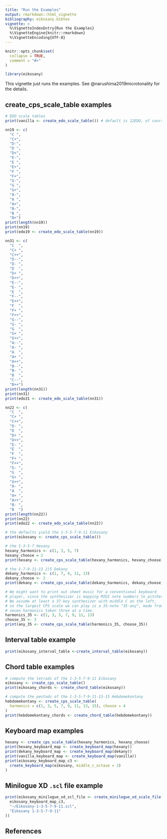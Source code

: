 ```yaml
---
title: "Run the Examples"
output: rmarkdown::html_vignette
bibliography: eikosany.bibtex
vignette: >
  %\VignetteIndexEntry{Run the Examples}
  %\VignetteEngine{knitr::rmarkdown}
  %\VignetteEncoding{UTF-8}
---
```


```r
knitr::opts_chunk$set(
  collapse = TRUE,
  comment = "#>"
)
```

```r
library(eikosany)
```

This vignette just runs the examples. See @narushima2019microtonality for the
details.

## create_cps_scale_table examples
```r

# EDO scale tables
print(vanilla <- create_edo_scale_table()) # default is 12EDO, of course

nn19 <- c(
  "C ",
  "C+",
  "D-",
  "D ",
  "D+",
  "E-",
  "E ",
  "E+",
  "F ",
  "F+",
  "G-",
  "G ",
  "G+",
  "A-",
  "A ",
  "A+",
  "B-",
  "B ",
  "B+")
print(length(nn19))
print(nn19)
print(edo19 <- create_edo_scale_table(nn19))

nn31 <- c(
  "C  ",
  "C+ ",
  "C++",
  "D--",
  "D- ",
  "D  ",
  "D+ ",
  "D++",
  "E--",
  "E- ",
  "E  ",
  "F--",
  "E++",
  "F  ",
  "F+ ",
  "F++",
  "G--",
  "G- ",
  "G  ",
  "G+ ",
  "G++",
  "A--",
  "A- ",
  "A  ",
  "A+ ",
  "A++",
  "B--",
  "B- ",
  "B  ",
  "C--",
  "B++")
print(length(nn31))
print(nn31)
print(edo31 <- create_edo_scale_table(nn31))

nn22 <- c(
  "C  ",
  "C+ ",
  "C++",
  "D- ",
  "D  ",
  "D+ ",
  "D++",
  "E- ",
  "E  ",
  "F  ",
  "F+ ",
  "F++",
  "G- ",
  "G  ",
  "G+ ",
  "G++",
  "A- ",
  "A  ",
  "A+ ",
  "A++",
  "B- ",
  "B  ")
print(length(nn22))
print(nn22)
print(edo22 <- create_edo_scale_table(nn22))

# the defaults yield the 1-3-5-7-9-11 Eikosany
print(eikosany <- create_cps_scale_table())

# the 1-3-5-7 Hexany
hexany_harmonics <- c(1, 3, 5, 7)
hexany_choose = 2
print(hexany <- create_cps_scale_table(hexany_harmonics, hexany_choose))

# the 1-7-9-11-13 2)5 Dekany
dekany_harmonics <- c(1, 7, 9, 11, 13)
dekany_choose <- 2
print(dekany <- create_cps_scale_table(dekany_harmonics, dekany_choose))

# We might want to print out sheet music for a conventional keyboard
# player, since the synthesizer is mapping MIDI note numbers to pitches.
# We assume at least a 37-key synthesizer with middle C on the left,
# so the largest CPS scale we can play is a 35-note "35-any", made from
# seven harmonics taken three at a time.
harmonics_35 <- c(1, 3, 5, 7, 9, 11, 13)
choose_35 <- 3
print(any_35 <- create_cps_scale_table(harmonics_35, choose_35))

```

## Interval table example
```r
print(eikosany_interval_table <-create_interval_table(eikosany))

```

## Chord table examples
```r

# compute the tetrads of the 1-3-5-7-9-11 Eikosany
eikosany <- create_cps_scale_table()
print(eikosany_chords <- create_chord_table(eikosany))

# compute the pentads of the 1-3-5-7-9-11-13-15 Hebdomekontany
hebdomekontany <- create_cps_scale_table(
  harmonics = c(1, 3, 5, 7, 9, 11, 13, 15), choose = 4
)
print(hebdomekontany_chords <- create_chord_table(hebdomekontany))

```

## Keyboard map examples
```r
hexany <- create_cps_scale_table(hexany_harmonics, hexany_choose)
print(hexany_keyboard_map <- create_keyboard_map(hexany))
print(dekany_keyboard_map <- create_keyboard_map(dekany))
print(vanilla_keyboard_map <- create_keyboard_map(vanilla))
print(eikosany_keyboard_map_c3 <-
  create_keyboard_map(eikosany, middle_c_octave = 3)
)

```

## Minilogue XD `.scl` file example
```r
print(eikosany_minilogue_xd_scl_file <- create_minilogue_xd_scale_file(
  eikosany_keyboard_map_c3,
  "~/Eikosany-1-3-5-7-9-11.scl",
  "Eikosany 1-3-5-7-9-11"
))
```

## References
